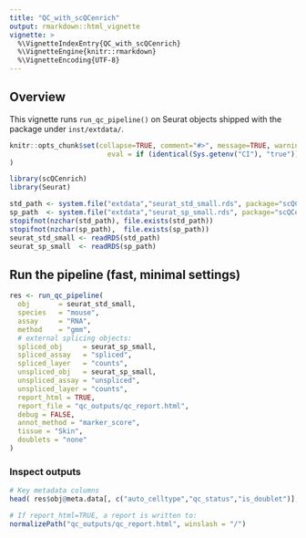 ```yaml
---
title: "QC_with_scQCenrich"
output: rmarkdown::html_vignette
vignette: >
  %\VignetteIndexEntry{QC_with_scQCenrich}
  %\VignetteEngine{knitr::rmarkdown}
  %\VignetteEncoding{UTF-8}
---
```


## Overview

This vignette runs `run_qc_pipeline()` on Seurat objects shipped with the package under `inst/extdata/`.


```r
knitr::opts_chunk$set(collapse=TRUE, comment="#>", message=TRUE, warning=TRUE, cache=FALSE,
                        eval = if (identical(Sys.getenv("CI"), "true")) FALSE else TRUE
)
```

```r
library(scQCenrich)
library(Seurat)
```

```r
std_path <- system.file("extdata","seurat_std_small.rds", package="scQCenrich")
sp_path  <- system.file("extdata","seurat_sp_small.rds", package="scQCenrich")
stopifnot(nzchar(std_path), file.exists(std_path))
stopifnot(nzchar(sp_path),  file.exists(sp_path))
seurat_std_small <- readRDS(std_path)
seurat_sp_small  <- readRDS(sp_path)
```



## Run the pipeline (fast, minimal settings)

```r
res <- run_qc_pipeline(
  obj       = seurat_std_small,
  species   = "mouse",
  assay     = "RNA",
  method    = "gmm",
  # external splicing objects:
  spliced_obj     = seurat_sp_small,
  spliced_assay   = "spliced",
  spliced_layer   = "counts",
  unspliced_obj   = seurat_sp_small,
  unspliced_assay = "unspliced",
  unspliced_layer = "counts",
  report_html = TRUE,
  report_file = "qc_outputs/qc_report.html",
  debug = FALSE,
  annot_method = "marker_score",
  tissue = "Skin",
  doublets = "none"
)
```

### Inspect outputs

```r
# Key metadata columns
head( res$obj@meta.data[, c("auto_celltype","qc_status","is_doublet")], 10)

# If report_html=TRUE, a report is written to:
normalizePath("qc_outputs/qc_report.html", winslash = "/")
```

